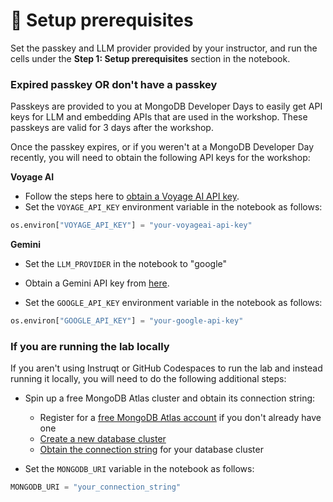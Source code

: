 # 👐 Setup prerequisites

Set the passkey and LLM provider provided by your instructor, and run the cells under the **Step 1: Setup prerequisites** section in the notebook.

### Expired passkey OR don't have a passkey

Passkeys are provided to you at MongoDB Developer Days to easily get API keys for LLM and embedding APIs that are used in the workshop. These passkeys are valid for 3 days after the workshop.

Once the passkey expires, or if you weren't at a MongoDB Developer Day recently, you will need to obtain the following API keys for the workshop:

**Voyage AI**
* Follow the steps here to [obtain a Voyage AI API key](https://docs.voyageai.com/docs/api-key-and-installation#authentication-with-api-keys).
* Set the `VOYAGE_API_KEY` environment variable in the notebook as follows:

```python
os.environ["VOYAGE_API_KEY"] = "your-voyageai-api-key"
```

**Gemini**
* Set the `LLM_PROVIDER` in the notebook to "google"

* Obtain a Gemini API key from [here](https://aistudio.google.com/app/apikey).

* Set the `GOOGLE_API_KEY` environment variable in the notebook as follows:

```python
os.environ["GOOGLE_API_KEY"] = "your-google-api-key"
```

### If you are running the lab locally

If you aren't using Instruqt or GitHub Codespaces to run the lab and instead running it locally, you will need to do the following additional steps:

* Spin up a free MongoDB Atlas cluster and obtain its connection string:

    * Register for a [free MongoDB Atlas account](https://www.mongodb.com/cloud/atlas/register) if you don't already have one
    * [Create a new database cluster](https://www.mongodb.com/docs/guides/atlas/cluster)
    * [Obtain the connection string](https://www.mongodb.com/docs/guides/atlas/connection-string) for your database cluster

* Set the `MONGODB_URI` variable in the notebook as follows:

```python
MONGODB_URI = "your_connection_string"
```